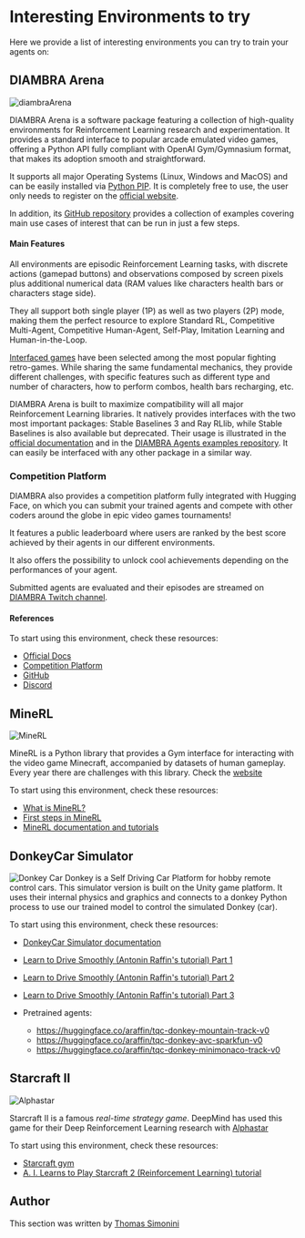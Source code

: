 # Interesting Environments to try

Here we provide a list of interesting environments you can try to train your agents on:

## DIAMBRA Arena

<img src="https://huggingface.co/datasets/huggingface-deep-rl-course/course-images/resolve/main/en/unit12/minerl.jpg" alt="diambraArena"/>


DIAMBRA Arena is a software package featuring a collection of high-quality environments for Reinforcement Learning research and experimentation. It provides a standard interface to popular arcade emulated video games, offering a Python API fully compliant with OpenAI Gym/Gymnasium format, that makes its adoption smooth and straightforward.

It supports all major Operating Systems (Linux, Windows and MacOS) and can be easily installed via [Python PIP](https://pypi.org/project/diambra-arena/). It is completely free to use, the user only needs to register on the [official website](https://diambra.ai/register/).

In addition, its [GitHub repository](https://github.com/diambra/) provides a collection of examples covering main use cases of interest that can be run in just a few steps.

#### Main Features

All environments are episodic Reinforcement Learning tasks, with discrete actions (gamepad buttons) and observations composed by screen pixels plus additional numerical data (RAM values like characters health bars or characters stage side).

They all support both single player (1P) as well as two players (2P) mode, making them the perfect resource to explore Standard RL, Competitive Multi-Agent, Competitive Human-Agent, Self-Play, Imitation Learning and Human-in-the-Loop.

[Interfaced games](https://docs.diambra.ai/envs/games/) have been selected among the most popular fighting retro-games. While sharing the same fundamental mechanics, they provide different challenges, with specific features such as different type and number of characters, how to perform combos, health bars recharging, etc.

DIAMBRA Arena is built to maximize compatibility will all major Reinforcement Learning libraries. It natively provides interfaces with the two most important packages: Stable Baselines 3 and Ray RLlib, while Stable Baselines is also available but deprecated. Their usage is illustrated in the [official documentation](https://docs.diambra.ai/) and in the [DIAMBRA Agents examples repository](https://github.com/diambra/agents). It can easily be interfaced with any other package in a similar way.

### Competition Platform

DIAMBRA also provides a competition platform fully integrated with Hugging Face, on which you can submit your trained agents and compete with other coders around the globe in epic video games tournaments!

It features a public leaderboard where users are ranked by the best score achieved by their agents in our different environments.

It also offers the possibility to unlock cool achievements depending on the performances of your agent.

Submitted agents are evaluated and their episodes are streamed on [DIAMBRA Twitch channel](https://www.twitch.tv/diambra_ai).

#### References

To start using this environment, check these resources:
- [Official Docs](https://docs.diambra.ai/)
- [Competition Platform](https://diambra.ai)
- [GitHub](https://github.com/diambra/)
- [Discord](https://diambra.ai/discord)

## MineRL

<img src="https://huggingface.co/datasets/huggingface-deep-rl-course/course-images/resolve/main/en/unit12/minerl.jpg" alt="MineRL"/>


MineRL is a Python library that provides a Gym interface for interacting with the video game Minecraft, accompanied by datasets of human gameplay.
Every year there are challenges with this library. Check the [website](https://minerl.io/)

To start using this environment, check these resources:
- [What is MineRL?](https://www.youtube.com/watch?v=z6PTrGifupU)
- [First steps in MineRL](https://www.youtube.com/watch?v=8yIrWcyWGek)
- [MineRL documentation and tutorials](https://minerl.readthedocs.io/en/latest/)

## DonkeyCar Simulator

<img src="https://huggingface.co/datasets/huggingface-deep-rl-course/course-images/resolve/main/en/unit12/donkeycar.jpg" alt="Donkey Car"/>
Donkey is a Self Driving Car Platform for hobby remote control cars.
This simulator version is built on the Unity game platform. It uses their internal physics and graphics and connects to a donkey Python process to use our trained model to control the simulated Donkey (car).


To start using this environment, check these resources:
- [DonkeyCar Simulator documentation](https://docs.donkeycar.com/guide/deep_learning/simulator/)
- [Learn to Drive Smoothly (Antonin Raffin's tutorial) Part 1](https://www.youtube.com/watch?v=ngK33h00iBE)
- [Learn to Drive Smoothly (Antonin Raffin's tutorial) Part 2](https://www.youtube.com/watch?v=DUqssFvcSOY)
- [Learn to Drive Smoothly (Antonin Raffin's tutorial) Part 3](https://www.youtube.com/watch?v=v8j2bpcE4Rg)

- Pretrained agents:
  - https://huggingface.co/araffin/tqc-donkey-mountain-track-v0
  - https://huggingface.co/araffin/tqc-donkey-avc-sparkfun-v0
  - https://huggingface.co/araffin/tqc-donkey-minimonaco-track-v0


## Starcraft II

<img src="https://huggingface.co/datasets/huggingface-deep-rl-course/course-images/resolve/main/en/unit12/alphastar.jpg" alt="Alphastar"/>

Starcraft II is a famous *real-time strategy game*. DeepMind has used this game for their Deep Reinforcement Learning research with [Alphastar](https://www.deepmind.com/blog/alphastar-mastering-the-real-time-strategy-game-starcraft-ii)

To start using this environment, check these resources:
- [Starcraft gym](http://starcraftgym.com/)
- [A. I. Learns to Play Starcraft 2 (Reinforcement Learning) tutorial](https://www.youtube.com/watch?v=q59wap1ELQ4)

## Author

This section was written by <a href="https://twitter.com/ThomasSimonini"> Thomas Simonini</a>
